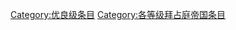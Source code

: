{{catmore1|[[维基专题:拜占庭帝国|维基专题:拜占庭帝国]]}}
{{Articles by Quality|topic=拜占庭帝国|project=拜占庭帝国|format=toc}}
{{emptycat}}

[[Category:优良级条目|Category:优良级条目]]
[[Category:各等级拜占庭帝国条目|Category:各等级拜占庭帝国条目]]